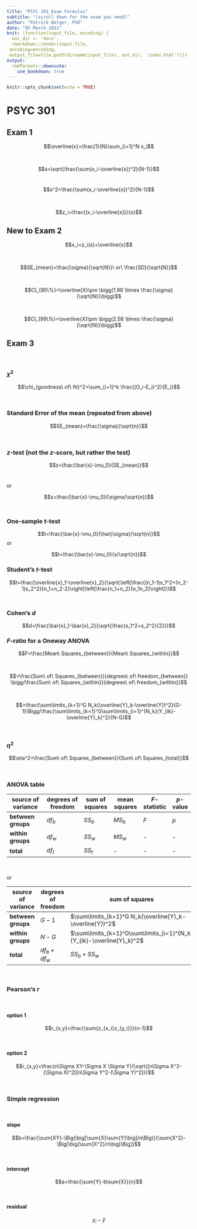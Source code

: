 ```yaml
---
title: "PSYC 301 Exam Formulas"
subtitle: "(scroll down for the exam you need)"
author: "Patrick Bolger, PhD"
date: "05 March 2021"
knit: (function(input_file, encoding) {
  out_dir <- 'docs';
  rmarkdown::render(input_file,
 encoding=encoding,
 output_file=file.path(dirname(input_file), out_dir, 'index.html'))})
output: 
  rmdformats::downcute:
    use_bookdown: true
---
```


```r
knitr::opts_chunk$set(echo = TRUE)
```


# PSYC 301

## Exam 1

$$\overline{x}=\frac{1}{N}\sum_{i=1}^N x_i$$

<br/>

$$s=\sqrt{\frac{\sum(x_i-\overline{x})^2}{N-1}}$$
<br/>

$$s^2=\frac{\sum(x_i-\overline{x})^2}{N-1}$$

<br/>

$$z_i=\frac{(x_i-\overline{x})}{s}$$

## New to Exam 2

$$x_i=z_i(s)+\overline{x}$$

<br/>

$$SE_{mean}=\frac{\sigma}{\sqrt{N}}\ or\ \frac{SD}{\sqrt{N}}$$

<br/>

$$CI_{95\%}=\overline{X}\pm \bigg(1.96 \times \frac{\sigma}{\sqrt{N}}\bigg)$$

<br/>

$$CI_{99\%}=\overline{X}\pm \bigg(2.58 \times \frac{\sigma}{\sqrt{N}}\bigg)$$

## Exam 3

<br/>

### $\chi^2$

$$\chi_{goodness\ of\ fit}^2=\sum_{i=1}^k \frac{(O_i-E_i)^2}{E_i}$$

<br/>

### Standard Error of the mean (repeated from above)

$$SE_{mean}=\frac{\sigma}{\sqrt{n}}$$

<br/>

### *z*-test (not the *z*-score, but rather the test)

$$z=\frac{\bar{x}-\mu_0}{SE_{mean}}$$
<br/>

or

$$z=\frac{\bar{x}-\mu_0}{\sigma/\sqrt{n}}$$
<br/>

### One-sample *t*-test

$$t=\frac{\bar{x}-\mu_0}{\hat{\sigma}/\sqrt{n}}$$
or

$$t=\frac{\bar{x}-\mu_0}{s/\sqrt{n}}$$

### Student's *t*-test

$$t=\frac{\overline{x}_1-\overline{x}_2}{\sqrt{\left[\frac{(n_1-1)s_1^2+(n_2-1)s_2^2}{n_1+n_2-2}\right]\left[\frac{n_1+n_2}{n_1n_2}\right]}}$$
<br/>

### Cohen's *d*

$$d=\frac{\bar{x}_1-\bar{x}_2}{\sqrt{\frac{s_1^2+s_2^2}{2}}}$$

### *F*-ratio for a Oneway ANOVA

$$F=\frac{Mean\ Squares_{between}}{Mean\ Squares_{within}}$$

<br/>


$$=\frac{Sum\ of\ Squares_{between}}{degrees\ of\ freedom_{between}}
\bigg/\frac{Sum\ of\ Squares_{within}}{degrees\ of\ freedom_{within}}$$

<br/>

$$=\frac{\sum\limits_{k=1}^G N_k(\overline{Y}_k-\overline{Y})^2}{G-1}\Bigg/\frac{\sum\limits_{k=1}^G\sum\limits_{i=1}^{N_k}(Y_{ik}-\overline{Y}_k)^2}{N-G}$$

<br/>

### $\eta^2$

$$\eta^2=\frac{Sum\ of\ Squares_{between}}{Sum\ of\ Squares_{total}}$$

<br/>

### ANOVA table

| **source of variance** | **degrees of freedom** | **sum of squares** | **mean squares**   | ***F***-**statistic** | ***p***-**value** |
|--------------------|--------------------|----------------|----------------|---------------|-----------|
| **between groups**     | $df_b$     | $SS_b$ | $MS_b$ | $F$             | $p$         |
| **within groups**      | $df_w$      | $SS_w$  | $MS_w$  | -             | -         |
| **total**              | $df_t$       | $SS_t$   | -              | -             | -         |

<br/>

or

| **source of variance** | **degrees of freedom** | **sum of squares** | **mean squares**   | ***F***-**statistic** | ***p***-**value** |
|--------------------|--------------------|----------------|----------------|---------------|-----------|
| **between groups**     | $G-1$     | $\sum\limits_{k=1}^G N_k(\overline{Y}_k-\overline{Y})^2$ | $MS_b=\frac{SS_b}{df_b}$ | $F=\frac{MS_b}{MS_w}$             | *complicated formula*         |
| **within groups**      | $N-G$      | $\sum\limits_{k=1}^G\sum\limits_{i=1}^{N_k}(Y_{ik}-\overline{Y}_k)^2$  | $MS_w=\frac{SS_w}{df_w}$  | -             | -         |
| **total**              | $df_b+df_w$       | $SS_b+SS_w$   | -              | -             | -         |

<br/>

### Pearson's *r*

<br/>

#### option 1

$$r_{x,y}=\frac{\sum{z_{x_i}z_{y_i}}}{n-1}$$

<br/>

#### option 2

$$r_{x,y}=\frac{n\Sigma XY-\Sigma X \Sigma Y}{\sqrt{[n\Sigma X^2-(\Sigma X)^2][n\Sigma Y^2-(\Sigma Y)^2]}}$$

<br/>

### Simple regression

<br/>

#### slope

$$b=\frac{\sum{XY}-\Big(\big[\sum{X}\sum{Y}\big]/n\Big)}{\sum{X^2}-\Big[\big(\sum{X^2}/n\big)\Big]}$$

<br/>

#### intercept

$$a=\frac{\sum{Y}-b\sum{X}}{n}$$

<br/>

#### residual

$$y_i-\hat{y}$$